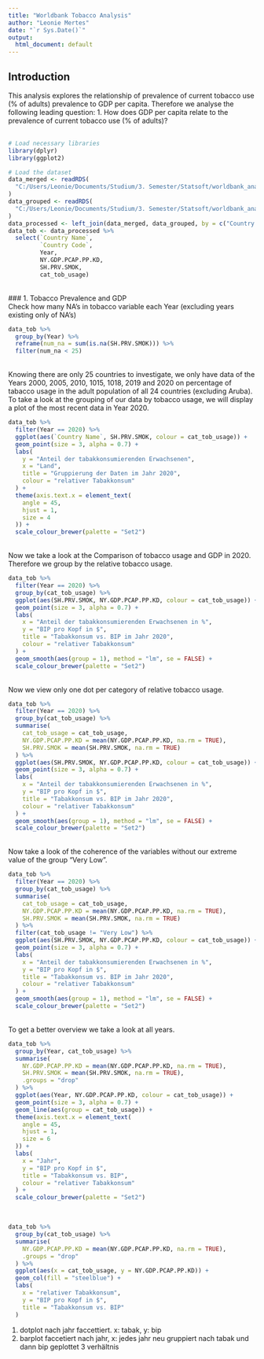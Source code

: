 ```yaml
---
title: "Worldbank Tobacco Analysis"
author: "Leonie Mertes"
date: "`r Sys.Date()`"
output:
  html_document: default
---
```

## Introduction
This analysis explores the relationship of prevalence of current tobacco use (% of adults) prevalence to GDP per capita. Therefore we analyse the following leading question:
1. How does GDP per capita relate to the prevalence of current tobacco use (% of adults)?
<br>
<br>
```r
# Load necessary libraries
library(dplyr)
library(ggplot2)

# Load the dataset
data_merged <- readRDS(
  "C:/Users/Leonie/Documents/Studium/3. Semester/Statsoft/worldbank_analysis/Data/Processed/data_merged.RDS"
)
data_grouped <- readRDS(
  "C:/Users/Leonie/Documents/Studium/3. Semester/Statsoft/worldbank_analysis/Data/Processed/data_grouped.RDS"
)
data_processed <- left_join(data_merged, data_grouped, by = c("Country Name", "Country Code"))
data_tob <- data_processed %>%
  select(`Country Name`,
         `Country Code`,
         Year,
         NY.GDP.PCAP.PP.KD,
         SH.PRV.SMOK,
         cat_tob_usage)
```
<br>
### 1. Tobacco Prevalence and GDP
<br>
Check how many NA's in tobacco variable each Year (excluding years existing only of NA's)
<br>
```r
data_tob %>%
  group_by(Year) %>%
  reframe(num_na = sum(is.na(SH.PRV.SMOK))) %>%
  filter(num_na < 25)
```
<br>
Knowing there are only 25 countries to investigate, we only have data of the Years 2000, 2005, 2010, 1015, 1018, 2019 and 2020 on percentage of tabacco usage in the adult population of all 24 countries (excluding Aruba).
<br>
To take a look at the grouping of our data by tobacco usage, we will display a plot of the most recent data in Year 2020.
<br>
```r
data_tob %>%
  filter(Year == 2020) %>%
  ggplot(aes(`Country Name`, SH.PRV.SMOK, colour = cat_tob_usage)) +
  geom_point(size = 3, alpha = 0.7) +
  labs(
    y = "Anteil der tabakkonsumierenden Erwachsenen",
    x = "Land",
    title = "Gruppierung der Daten im Jahr 2020",
    colour = "relativer Tabakkonsum"
  ) +
  theme(axis.text.x = element_text(
    angle = 45,
    hjust = 1,
    size = 4
  )) +
  scale_colour_brewer(palette = "Set2")
```
<br>
Now we take a look at the Comparison of tobacco usage and GDP in 2020. Therefore we group by the relative tobacco usage.
<br>
```r
data_tob %>%
  filter(Year == 2020) %>%
  group_by(cat_tob_usage) %>%
  ggplot(aes(SH.PRV.SMOK, NY.GDP.PCAP.PP.KD, colour = cat_tob_usage)) +
  geom_point(size = 3, alpha = 0.7) +
  labs(
    x = "Anteil der tabakkonsumierenden Erwachsenen in %",
    y = "BIP pro Kopf in $",
    title = "Tabakkonsum vs. BIP im Jahr 2020",
    colour = "relativer Tabakkonsum"
  ) +
  geom_smooth(aes(group = 1), method = "lm", se = FALSE) +
  scale_colour_brewer(palette = "Set2")
```
<br>
Now we view only one dot per category of relative tobacco usage.
<br>
```r
data_tob %>%
  filter(Year == 2020) %>%
  group_by(cat_tob_usage) %>%
  summarise(
    cat_tob_usage = cat_tob_usage,
    NY.GDP.PCAP.PP.KD = mean(NY.GDP.PCAP.PP.KD, na.rm = TRUE),
    SH.PRV.SMOK = mean(SH.PRV.SMOK, na.rm = TRUE)
  ) %>%
  ggplot(aes(SH.PRV.SMOK, NY.GDP.PCAP.PP.KD, colour = cat_tob_usage)) +
  geom_point(size = 3, alpha = 0.7) +
  labs(
    x = "Anteil der tabakkonsumierenden Erwachsenen in %",
    y = "BIP pro Kopf in $",
    title = "Tabakkonsum vs. BIP im Jahr 2020",
    colour = "relativer Tabakkonsum"
  ) +
  geom_smooth(aes(group = 1), method = "lm", se = FALSE) +
  scale_colour_brewer(palette = "Set2")
```
<br>
Now take a look of the coherence of the variables without our extreme value of the group "Very Low".
<br>
```r
data_tob %>%
  filter(Year == 2020) %>%
  group_by(cat_tob_usage) %>%
  summarise(
    cat_tob_usage = cat_tob_usage,
    NY.GDP.PCAP.PP.KD = mean(NY.GDP.PCAP.PP.KD, na.rm = TRUE),
    SH.PRV.SMOK = mean(SH.PRV.SMOK, na.rm = TRUE)
  ) %>%
  filter(cat_tob_usage != "Very Low") %>%
  ggplot(aes(SH.PRV.SMOK, NY.GDP.PCAP.PP.KD, colour = cat_tob_usage)) +
  geom_point(size = 3, alpha = 0.7) +
  labs(
    x = "Anteil der tabakkonsumierenden Erwachsenen in %",
    y = "BIP pro Kopf in $",
    title = "Tabakkonsum vs. BIP im Jahr 2020",
    colour = "relativer Tabakkonsum"
  ) +
  geom_smooth(aes(group = 1), method = "lm", se = FALSE) +
  scale_colour_brewer(palette = "Set2")
```
<br>
To get a better overview we take a look at all years.
<br>
```r
data_tob %>%
  group_by(Year, cat_tob_usage) %>%
  summarise(
    NY.GDP.PCAP.PP.KD = mean(NY.GDP.PCAP.PP.KD, na.rm = TRUE),
    SH.PRV.SMOK = mean(SH.PRV.SMOK, na.rm = TRUE),
    .groups = "drop"
  ) %>%
  ggplot(aes(Year, NY.GDP.PCAP.PP.KD, colour = cat_tob_usage)) +
  geom_point(size = 3, alpha = 0.7) +
  geom_line(aes(group = cat_tob_usage)) +
  theme(axis.text.x = element_text(
    angle = 45,
    hjust = 1,
    size = 6
  )) +
  labs(
    x = "Jahr",
    y = "BIP pro Kopf in $",
    title = "Tabakkonsum vs. BIP",
    colour = "relativer Tabakkonsum"
  ) +
  scale_colour_brewer(palette = "Set2")
```
<br>
```r
data_tob %>%
  group_by(cat_tob_usage) %>%
  summarise(
    NY.GDP.PCAP.PP.KD = mean(NY.GDP.PCAP.PP.KD, na.rm = TRUE),
    .groups = "drop"
  ) %>%
  ggplot(aes(x = cat_tob_usage, y = NY.GDP.PCAP.PP.KD)) +
  geom_col(fill = "steelblue") +
  labs(
    x = "relativer Tabakkonsum",
    y = "BIP pro Kopf in $",
    title = "Tabakkonsum vs. BIP"
  )
```
1. dotplot nach jahr faccettiert. x: tabak, y: bip
2. barplot faccetiert nach jahr, x: jedes jahr neu gruppiert nach tabak und dann bip geplottet
3 verhältnis